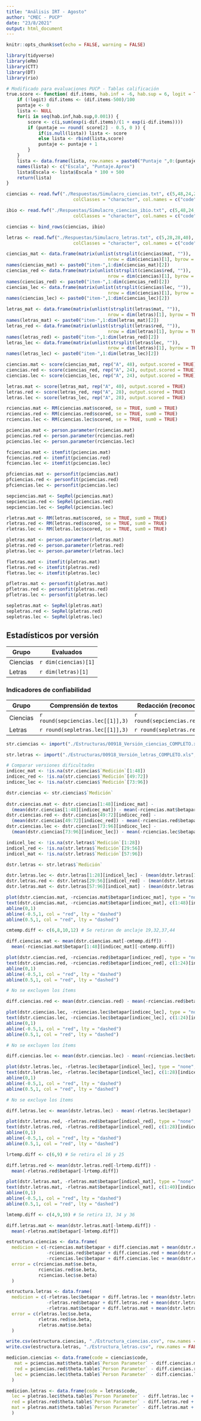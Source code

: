 ```yaml
---
title: "Análisis IRT - Agosto"
author: "CMEC - PUCP"
date: "23/8/2021"
output: html_document
---
```


```r
knitr::opts_chunk$set(echo = FALSE, warning = FALSE)

library(tidyverse)
library(eRm)
library(CTT)
library(DT)
library(rio)

# Modificado para evaluaciones PUCP - Tablas calificación
true.score <- function( dif.items, hab.inf = -6, hab.sup = 6, logit = TRUE) {
    if (!logit) dif.items <- (dif.items-500)/100
    puntaje <- 0
    lista <- NULL
    for(i in seq(hab.inf,hab.sup,0.001)) {
        score <- c(i,sum(exp(i-dif.items)/(1 + exp(i-dif.items))))
        if (puntaje == round( score[2] - 0.5, 0 )) {
            if(is.null(lista)) lista <- score 
            else lista <- rbind(lista,score)
            puntaje <- puntaje + 1
        }
    }
    lista <- data.frame(lista, row.names = paste0("Puntaje ",0:(puntaje-1)))
    names(lista) <- c("Escala", "Puntaje.Aprox")
    lista$Escala <- lista$Escala * 100 + 500
    return(lista)
}

```

```r
ciencias <- read.fwf("./Respuestas/Simulacro_ciencias.txt", c(5,48,24,24),
                         colClasses = "character", col.names = c("code", "mat","red","lec"))

ibio <- read.fwf("./Respuestas/Simulacro_ciencias_ibio.txt", c(5,48,24,24),
                         colClasses = "character", col.names = c("code", "mat","red","lec"))

ciencias <- bind_rows(ciencias, ibio)

letras <- read.fwf("./Respuestas/Simulacro_letras.txt", c(5,28,28,40),
                         colClasses = "character", col.names = c("code", "lec","red","mat"))
```

```r

ciencias_mat <- data.frame(matrix(unlist(strsplit(ciencias$mat, "")), 
                                      nrow = dim(ciencias)[1], byrow = TRUE),stringsAsFactors = FALSE)
names(ciencias_mat) <- paste0("item-",1:dim(ciencias_mat)[2])
ciencias_red <- data.frame(matrix(unlist(strsplit(ciencias$red, "")), 
                                      nrow = dim(ciencias)[1], byrow = TRUE),stringsAsFactors = FALSE)
names(ciencias_red) <- paste0("item-",1:dim(ciencias_red)[2])
ciencias_lec <- data.frame(matrix(unlist(strsplit(ciencias$lec, "")), 
                                      nrow = dim(ciencias)[1], byrow = TRUE),stringsAsFactors = FALSE)
names(ciencias_lec) <- paste0("item-",1:dim(ciencias_lec)[2])
```

```r
letras_mat <- data.frame(matrix(unlist(strsplit(letras$mat, "")), 
                                      nrow = dim(letras)[1], byrow = TRUE),stringsAsFactors = FALSE)
names(letras_mat) <- paste0("item-",1:dim(letras_mat)[2])
letras_red <- data.frame(matrix(unlist(strsplit(letras$red, "")), 
                                      nrow = dim(letras)[1], byrow = TRUE),stringsAsFactors = FALSE)
names(letras_red) <- paste0("item-",1:dim(letras_red)[2])
letras_lec <- data.frame(matrix(unlist(strsplit(letras$lec, "")), 
                                      nrow = dim(letras)[1], byrow = TRUE),stringsAsFactors = FALSE)
names(letras_lec) <- paste0("item-",1:dim(letras_lec)[2])
```

```r
ciencias.mat <- score(ciencias_mat, rep("A", 48), output.scored = TRUE)
ciencias.red <- score(ciencias_red, rep("A", 24), output.scored = TRUE)
ciencias.lec <- score(ciencias_lec, rep("A", 24), output.scored = TRUE)

letras.mat <- score(letras_mat, rep("A", 40), output.scored = TRUE)
letras.red <- score(letras_red, rep("A", 28), output.scored = TRUE)
letras.lec <- score(letras_lec, rep("A", 28), output.scored = TRUE)

```

```r
rciencias.mat <- RM(ciencias.mat$scored, se = TRUE, sum0 = TRUE)
rciencias.red <- RM(ciencias.red$scored, se = TRUE, sum0 = TRUE)
rciencias.lec <- RM(ciencias.lec$scored, se = TRUE, sum0 = TRUE)

pciencias.mat <- person.parameter(rciencias.mat)
pciencias.red <- person.parameter(rciencias.red)
pciencias.lec <- person.parameter(rciencias.lec)

fciencias.mat <- itemfit(pciencias.mat)
fciencias.red <- itemfit(pciencias.red)
fciencias.lec <- itemfit(pciencias.lec)

pfciencias.mat <- personfit(pciencias.mat)
pfciencias.red <- personfit(pciencias.red)
pfciencias.lec <- personfit(pciencias.lec)

sepciencias.mat <- SepRel(pciencias.mat)
sepciencias.red <- SepRel(pciencias.red)
sepciencias.lec <- SepRel(pciencias.lec)

```

```r
rletras.mat <- RM(letras.mat$scored, se = TRUE, sum0 = TRUE)
rletras.red <- RM(letras.red$scored, se = TRUE, sum0 = TRUE)
rletras.lec <- RM(letras.lec$scored, se = TRUE, sum0 = TRUE)

pletras.mat <- person.parameter(rletras.mat)
pletras.red <- person.parameter(rletras.red)
pletras.lec <- person.parameter(rletras.lec)

fletras.mat <- itemfit(pletras.mat)
fletras.red <- itemfit(pletras.red)
fletras.lec <- itemfit(pletras.lec)

pfletras.mat <- personfit(pletras.mat)
pfletras.red <- personfit(pletras.red)
pfletras.lec <- personfit(pletras.lec)

sepletras.mat <- SepRel(pletras.mat)
sepletras.red <- SepRel(pletras.red)
sepletras.lec <- SepRel(pletras.lec)

```

## Estadísticos por versión

| Grupo    | Evaluados            |
|----------|----------------------|
| Ciencias | `r dim(ciencias)[1]` |
| Letras   | `r dim(letras)[1]`   |

### Indicadores de confiabilidad

| Grupo    | Comprensión de textos             | Redacción (reconocimiento)        | Resolución de problemas           |
|----------|-----------------------------------|-----------------------------------|-----------------------------------|
| Ciencias | `r round(sepciencias.lec[[1]],3)` | `r round(sepciencias.red[[1]],3)` | `r round(sepciencias.mat[[1]],3)` |
| Letras   | `r round(sepletras.lec[[1]],3)`   | `r round(sepletras.red[[1]],3)`   | `r round(sepletras.mat[[1]],3)`   |

```r
str.ciencias <- import("./Estructuras/00918_Versión_ciencias_COMPLETO.xls", sheet = 1, skip = 2, col_names = TRUE)

str.letras <- import("./Estructuras/00918_Versión_letras_COMPLETO.xls", sheet = 1, skip = 2, col_names = TRUE)

```

```r
# Comparar versiones dificultades
indicec_mat <- !is.na(str.ciencias$`Medición`[1:48])
indicec_red <- !is.na(str.ciencias$`Medición`[49:72])
indicec_lec <- !is.na(str.ciencias$`Medición`[73:96])

dstr.ciencias <- str.ciencias$`Medición`
  
dstr.ciencias.mat <- dstr.ciencias[1:48][indicec_mat] - 
  (mean(dstr.ciencias[1:48][indicec_mat]) - mean(-rciencias.mat$betapar[indicec_mat]))
dstr.ciencias.red <- dstr.ciencias[49:72][indicec_red] -
  (mean(dstr.ciencias[49:72][indicec_red]) - mean(-rciencias.red$betapar[indicec_red]))
dstr.ciencias.lec <- dstr.ciencias[73:96][indicec_lec] - 
  (mean(dstr.ciencias[73:96][indicec_lec]) - mean(-rciencias.lec$betapar[indicec_lec]))

indicel_lec <- !is.na(str.letras$`Medición`[1:28])
indicel_red <- !is.na(str.letras$`Medición`[29:56])
indicel_mat <- !is.na(str.letras$`Medición`[57:96])

dstr.letras <- str.letras$`Medición`

dstr.letras.lec <- dstr.letras[1:28][indicel_lec] - (mean(dstr.letras[1:28][indicel_lec]) - mean(-rletras.lec$betapar[indicel_lec]))
dstr.letras.red <- dstr.letras[29:56][indicel_red] - (mean(dstr.letras[29:56][indicel_red]) - mean(-rletras.red$betapar[indicel_red]))
dstr.letras.mat <- dstr.letras[57:96][indicel_mat] - (mean(dstr.letras[57:96][indicel_mat]) - mean(-rletras.mat$betapar[indicel_mat]))

```

```r

plot(dstr.ciencias.mat, -rciencias.mat$betapar[indicec_mat], type = "none", cex = 0.7)
text(dstr.ciencias.mat, -rciencias.mat$betapar[indicec_mat], c(1:48)[indicec_mat])
abline(0,1)
abline(-0.5,1, col = "red", lty = "dashed")
abline(0.5,1, col = "red", lty = "dashed")

cmtemp.diff <- c(6,8,10,12) # Se retiran de anclaje 19,32,37,44

diff.ciencias.mat <- mean(dstr.ciencias.mat[-cmtemp.diff]) - 
  mean(-rciencias.mat$betapar[1:48][indicec_mat][-cmtemp.diff])

plot(dstr.ciencias.red, -rciencias.red$betapar[indicec_red], type = "none", cex = 0.7)
text(dstr.ciencias.red, -rciencias.red$betapar[indicec_red], c(1:24)[indicec_red])
abline(0,1)
abline(-0.5,1, col = "red", lty = "dashed")
abline(0.5,1, col = "red", lty = "dashed")

# No se excluyen los ítems

diff.ciencias.red <- mean(dstr.ciencias.red) - mean(-rciencias.red$betapar)

plot(dstr.ciencias.lec, -rciencias.lec$betapar[indicec_lec], type = "none", cex = 0.7)
text(dstr.ciencias.lec, -rciencias.lec$betapar[indicec_lec], c(1:24)[indicec_lec])
abline(0,1)
abline(-0.5,1, col = "red", lty = "dashed")
abline(0.5,1, col = "red", lty = "dashed")

# No se excluyen los ítems

diff.ciencias.lec <- mean(dstr.ciencias.lec) - mean(-rciencias.lec$betapar)

plot(dstr.letras.lec, -rletras.lec$betapar[indicel_lec], type = "none", cex = 0.7)
text(dstr.letras.lec, -rletras.lec$betapar[indicel_lec], c(1:28)[indicel_lec])
abline(0,1)
abline(-0.5,1, col = "red", lty = "dashed")
abline(0.5,1, col = "red", lty = "dashed")

# No se excluye los ítems

diff.letras.lec <- mean(dstr.letras.lec) - mean(-rletras.lec$betapar)

plot(dstr.letras.red, -rletras.red$betapar[indicel_red], type = "none", cex = 0.7)
text(dstr.letras.red, -rletras.red$betapar[indicel_red], c(1:28)[indicel_red])
abline(0,1)
abline(-0.5,1, col = "red", lty = "dashed")
abline(0.5,1, col = "red", lty = "dashed")

lrtemp.diff <- c(6,9) # Se retira el 16 y 25

diff.letras.red <- mean(dstr.letras.red[-lrtemp.diff]) - 
  mean(-rletras.red$betapar[-lrtemp.diff])

plot(dstr.letras.mat, -rletras.mat$betapar[indicel_mat], type = "none", cex = 0.7)
text(dstr.letras.mat, -rletras.mat$betapar[indicel_mat], c(1:40)[indicel_mat])
abline(0,1)
abline(-0.5,1, col = "red", lty = "dashed")
abline(0.5,1, col = "red", lty = "dashed")

lmtemp.diff <- c(4,9,10) # Se retira 13, 34 y 36

diff.letras.mat <- mean(dstr.letras.mat[-lmtemp.diff]) - 
  mean(-rletras.mat$betapar[-lmtemp.diff])

```

```r
estructura.ciencias <- data.frame(
  medicion = c(-rciencias.mat$betapar + diff.ciencias.mat + mean(dstr.ciencias[1:48][indicec_mat][-cmtemp.diff]),
               -rciencias.red$betapar + diff.ciencias.red + mean(dstr.ciencias[49:72][indicec_red]),
               -rciencias.lec$betapar + diff.ciencias.lec + mean(dstr.ciencias[73:96][indicec_lec])),
  error = c(rciencias.mat$se.beta,
            rciencias.red$se.beta,
            rciencias.lec$se.beta)
  )

estructura.letras <- data.frame(
  medicion = c(-rletras.lec$betapar + diff.letras.lec + mean(dstr.letras[1:28][indicel_lec]),
               -rletras.red$betapar + diff.letras.red + mean(dstr.letras[29:56][indicel_red][-lrtemp.diff]),
               -rletras.mat$betapar + diff.letras.mat + mean(dstr.letras[57:96][indicel_mat][-lmtemp.diff])),
  error = c(rletras.lec$se.beta,
            rletras.red$se.beta,
            rletras.mat$se.beta)
  )

```

```r
write.csv(estructura.ciencias, "./Estructura_ciencias.csv", row.names = FALSE)
write.csv(estructura.letras, "./Estructura_letras.csv", row.names = FALSE)
```

```r
medicion.ciencias <- data.frame(code = ciencias$code,
   mat = pciencias.mat$theta.table$`Person Parameter` - diff.ciencias.mat + mean(dstr.ciencias[1:48][indicec_mat]),
   red = pciencias.red$theta.table$`Person Parameter` - diff.ciencias.red + mean(dstr.ciencias[49:72][indicec_red]),
   lec = pciencias.lec$theta.table$`Person Parameter` - diff.ciencias.lec + mean(dstr.ciencias[73:96][indicec_lec])
  )

medicion.letras <- data.frame(code = letras$code,
  lec = pletras.lec$theta.table$`Person Parameter` - diff.letras.lec + mean(dstr.letras[1:28][indicel_lec]),
  red = pletras.red$theta.table$`Person Parameter` - diff.letras.red + mean(dstr.letras[29:56][indicel_red]),
  mat = pletras.mat$theta.table$`Person Parameter` - diff.letras.mat + mean(dstr.letras[57:96][indicel_mat])
  )
```
